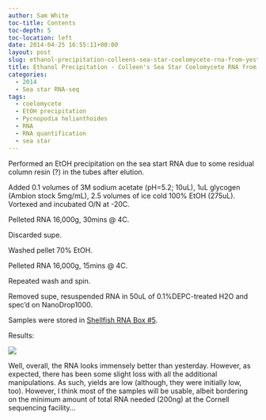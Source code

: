 ```yaml
---
author: Sam White
toc-title: Contents
toc-depth: 5
toc-location: left
date: 2014-04-25 16:55:11+00:00
layout: post
slug: ethanol-precipitation-colleens-sea-star-coelomycete-rna-from-yesterday
title: Ethanol Precipitation - Colleen's Sea Star Coelomycete RNA from Yesterday
categories:
  - 2014
  - Sea star RNA-seq
tags:
  - coelomycete
  - EtOH precipitation
  - Pycnopodia helianthoides
  - RNA
  - RNA quantification
  - sea star
---
```


Performed an EtOH precipitation on the sea start RNA due to some residual column resin (?) in the tubes after elution.

Added 0.1 volumes of 3M sodium acetate (pH=5.2; 10uL), 1uL glycogen (Ambion stock 5mg/mL), 2.5 volumes of ice cold 100% EtOH (275uL). Vortexed and incubated O/N at -20C.

Pelleted RNA 16,000g, 30mins @ 4C.

Discarded supe.

Washed pellet 70% EtOH.

Pelleted RNA 16,000g, 15mins @ 4C.

Repeated wash and spin.

Removed supe, resuspended RNA in 50uL of 0.1%DEPC-treated H2O and spec'd on NanoDrop1000.

Samples were stored in [Shellfish RNA Box #5](https://docs.google.com/spreadsheet/ccc?key=0AmS_90rPaQMzcHdyU1d0MDVMLWpaTWdadnJSd0M4UUE&usp=sharing).

Results:

![](https://eagle.fish.washington.edu/Arabidopsis/20140425%20-%20sea%20star%20RNA%20ODs-01.JPG)

Well, overall, the RNA looks immensely better than yesterday. However, as expected, there has been some slight loss with all the additional manipulations. As such, yields are low (although, they were initially low, too). However, I think most of the samples will be usable, albeit bordering on the minimum amount of total RNA needed (200ng) at the Cornell sequencing facility...
